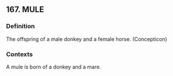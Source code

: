 ## 167. MULE
### Definition
The offspring of a male donkey and a female horse. (Concepticon)

### Contexts
A mule is born of a donkey and a mare.

